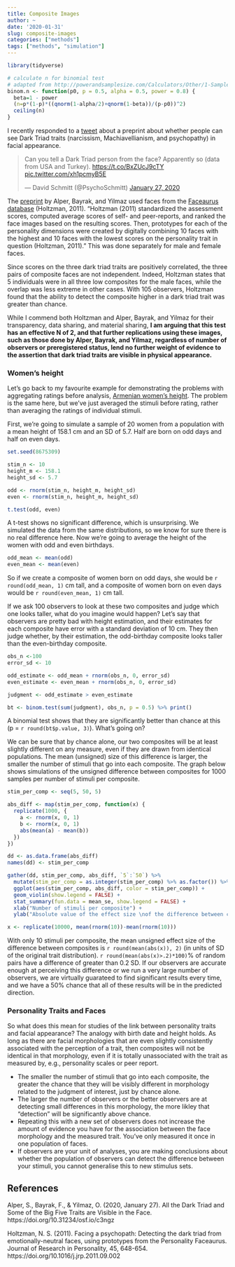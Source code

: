 ```yaml
---
title: Composite Images
author: ~
date: '2020-01-31'
slug: composite-images
categories: ["methods"]
tags: ["methods", "simulation"]
---
```


```r
library(tidyverse)

# calculate n for binomial test
# adapted from http://powerandsamplesize.com/Calculators/Other/1-Sample-Binomial
binom.n <- function(p0, p = 0.5, alpha = 0.5, power = 0.8) {
  beta=1 - power
  (n=p*(1-p)*((qnorm(1-alpha/2)+qnorm(1-beta))/(p-p0))^2)
  ceiling(n)
}
```

I recently responded to a [tweet](https://twitter.com/PsychoSchmitt/status/1221883383778811906?s=20) about a preprint about whether people can see Dark Triad traits (narcissism, Machiavellianism, and psychopathy) in facial appearance.

<blockquote class="twitter-tweet"><p lang="en" dir="ltr">Can you tell a Dark Triad person from the face? Apparently so (data from USA and Turkey). <a href="https://t.co/BxZUcJ9cTY">https://t.co/BxZUcJ9cTY</a> <a href="https://t.co/xh1pcmyB5E">pic.twitter.com/xh1pcmyB5E</a></p>&mdash; David Schmitt (@PsychoSchmitt) <a href="https://twitter.com/PsychoSchmitt/status/1221883383778811906?ref_src=twsrc%5Etfw">January 27, 2020</a></blockquote> <script async src="https://platform.twitter.com/widgets.js" charset="utf-8"></script> 

The [preprint](https://psyarxiv.com/c3ngz/) by Alper, Bayrak, and Yilmaz used faces from the [Faceaurus database](http://www.nickholtzman.com/faceaurus.htm) (Holtzman, 2011). "Holtzman (2011) standardized the assessment scores, computed average scores of self- and peer-reports, and ranked the face images based on the resulting scores. Then, prototypes for each of the personality dimensions were created by digitally combining 10 faces with the highest and 10 faces with the lowest scores on the personality trait in question (Holtzman, 2011)." This was done separately for male and female faces.

Since scores on the three dark triad traits are positively correlated, the three pairs of composite faces are not independent. Indeed, Holtzman states that 5 individuals were in all three low composites for the male faces, while the overlap was less extreme in other cases. With 105 observers, Holtzman found that the ability to detect the composite higher in a dark triad trait was greater than chance.

While I commend both Holtzman and Alper, Bayrak, and Yilmaz for their transparency, data sharing, and material sharing, **I am arguing that this test has an effective N of 2, and that further replications using these images, such as those done by Alper, Bayrak, and Yilmaz, regardless of number of observers or preregistered status, lend no further weight of evidence to the assertion that dark triad traits are visible in physical appearance.** 

### Women's height

Let's go back to my favourite example for demonstrating the problems with aggregating ratings before analysis, [Armenian women's height](https://debruine.github.io/tutorials/aggregate.html). The problem is the same here, but we've just averaged the stimuli before rating, rather than averaging the ratings of individual stimuli.

First, we're going to simulate a sample of 20 women from a population with a mean height of 158.1 cm and an SD of 5.7. Half are born on odd days and half on even days.

```r
set.seed(8675309)

stim_n <- 10
height_m <- 158.1
height_sd <- 5.7

odd <- rnorm(stim_n, height_m, height_sd)
even <- rnorm(stim_n, height_m, height_sd)

t.test(odd, even)
```

A t-test shows no significant difference, which is unsurprising. We simulated the data from the same distributions, so we know for sure there is no real difference here. Now we're going to average the height of the women with odd and even birthdays.

```r
odd_mean <- mean(odd)
even_mean <- mean(even)
```

So if we create a composite of women born on odd days, she would be `r round(odd_mean, 1)` cm tall, and a composite of women born on even days would be `r round(even_mean, 1)` cm tall.

If we ask 100 observers to look at these two composites and judge which one looks taller, what do you imagine would happen? Let's say that observers are pretty bad with height estimation, and their estimates for each composite have error with a standard deviation of 10 cm. They then judge whether, by their estimation, the odd-birthday composite looks taller than the even-birthday composite.

```r
obs_n <-100
error_sd <- 10

odd_estimate <- odd_mean + rnorm(obs_n, 0, error_sd)
even_estimate <- even_mean + rnorm(obs_n, 0, error_sd)

judgment <- odd_estimate > even_estimate

bt <- binom.test(sum(judgment), obs_n, p = 0.5) %>% print()
```

A binomial test shows that they are significantly better than chance at this (p = `r round(bt$p.value, 3)`). What's going on?

We can be sure that by chance alone, our two composites will be at least slightly different on any measure, even if they are drawn from identical populations. The mean (unsigned) size of this difference is larger, the smaller the number of stimuli that go into each composite. The graph below shows simulations of the unsigned difference between composites for 1000 samples per number of stimuli per composite. 

```r
stim_per_comp <- seq(5, 50, 5)

abs_diff <- map(stim_per_comp, function(x) {
  replicate(1000, {
    a <- rnorm(x, 0, 1)
    b <- rnorm(x, 0, 1)
    abs(mean(a) - mean(b))
  })
})

dd <- as.data.frame(abs_diff)
names(dd) <- stim_per_comp

gather(dd, stim_per_comp, abs_diff, `5`:`50`) %>%
  mutate(stim_per_comp = as.integer(stim_per_comp) %>% as.factor()) %>%
  ggplot(aes(stim_per_comp, abs_diff, color = stim_per_comp)) + 
  geom_violin(show.legend = FALSE) +
  stat_summary(fun.data = mean_se, show.legend = FALSE) +
  xlab("Number of stimuli per composite") +
  ylab("Absolute value of the effect size \nof the difference between composites")
```

```r
x <- replicate(10000, mean(rnorm(10))-mean(rnorm(10)))
```

With only 10 stimuli per composite, the mean unsigned effect size of the difference between composites is `r round(mean(abs(x)), 2)` (in units of SD of the original trait distribution). `r round(mean(abs(x)>.2)*100)`% of random pairs have a difference of greater than 0.2 SD. If our observers are accurate enough at perceiving this difference or we run a very large number of observers, we are virtually guarateed to find significant results every time, and we have a 50% chance that all of these results will be in the predicted direction.


### Personality Traits and Faces

So what does this mean for studies of the link between personality traits and facial appearance? The analogy with birth date and height holds. As long as there are facial morphologies that are even slightly consistently associated with the perception of a trait, then composites will not be identical in that morphology, even if it is totally unassociated with the trait as measured by, e.g., personality scales or peer report. 

* The smaller the number of stimuli that go into each composite, the greater the chance that they will be visibly different in morphology related to the judgment of interest, just by chance alone.
* The larger the number of observers or the better observers are at detecting small differences in this morphology, the more likley that "detection" will be significantly above chance.
* Repeating this with a new set of observers does not increase the amount of evidence you have for the association between the face morphology and the measured trait. You've only measured it once in one population of faces. 
* If observers are your unit of analyses, you are making conclusions about whether the population of observers can detect the difference between your stimuli, you cannot generalise this to new stimulus sets.


## References

Alper, S., Bayrak, F., & Yilmaz, O. (2020, January 27). All the Dark Triad and Some of the Big Five Traits are Visible in the Face. https://doi.org/10.31234/osf.io/c3ngz

Holtzman, N. S. (2011). Facing a psychopath: Detecting the dark triad from emotionally-neutral faces, using prototypes from the Personality Faceaurus. Journal of Research in Personality, 45, 648-654. https://doi.org/10.1016/j.jrp.2011.09.002
